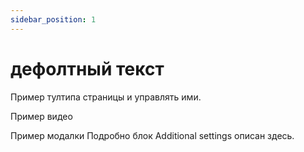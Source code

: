 ```yaml
---
sidebar_position: 1
---
```




# дефолтный текст 

Пример тултипа <Tooltip tooltip='или экраны'>страницы</Tooltip> и управлять ими. 

Пример видео
<ReactPlayer playing controls url="/videos/pages/pages_additional_settings.webm" height="300" loop />

Пример модалки
<RefModal path={PAGES_SETTINGS}>Подробно блок Additional settings описан здесь.</RefModal>

